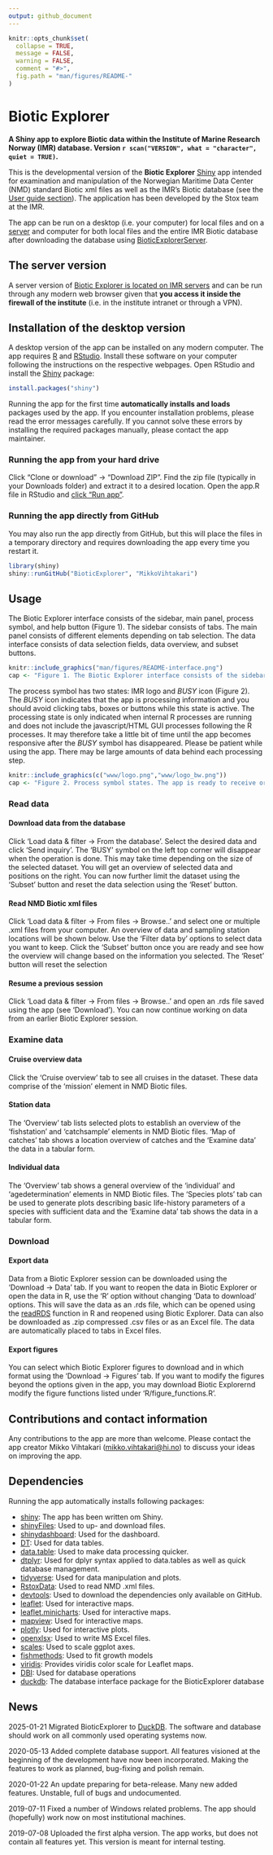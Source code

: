 ```yaml
---
output: github_document
---
```


```r
knitr::opts_chunk$set(
  collapse = TRUE,
  message = FALSE, 
  warning = FALSE,
  comment = "#>",
  fig.path = "man/figures/README-"
)
```

# Biotic Explorer 
**A Shiny app to explore Biotic data within the Institute of Marine Research Norway (IMR) database. Version `r scan("VERSION", what = "character", quiet = TRUE)`.**

This is the developmental version of the **Biotic Explorer** [Shiny](https://shiny.rstudio.com/) app intended for examination and manipulation of the Norwegian Maritime Data Center (NMD) standard Biotic xml files as well as the IMR's Biotic database (see the [User guide section](#usage)). The application has been developed by the Stox team at the IMR. 

<!-- The official, stable, version of the app can be found from their [GitHub site](https://github.com/StoXProject).  -->

The app can be run on a desktop (i.e. your computer) for local files and on a [server](http://njord:8080/bioticexplorer/) and computer for both local files and the entire IMR Biotic database after downloading the database using [BioticExplorerServer](https://github.com/DeepWaterIMR/BioticExplorerServer).

## The server version

A server version of [Biotic Explorer is located on IMR servers](http://njord:8080/bioticexplorer/) and can be run through any modern web browser given that **you access it inside the firewall of the institute** (i.e. in the institute intranet or through a VPN). 

## Installation of the desktop version

A desktop version of the app can be installed on any modern computer. The app requires [R](https://www.r-project.org/) and [RStudio](https://www.rstudio.com/). Install these software on your computer following the instructions on the respective webpages. Open RStudio and install the [Shiny](https://shiny.rstudio.com/) package:

```r
install.packages("shiny")
```

Running the app for the first time **automatically installs and loads** packages used by the app. If you encounter installation problems, please read the error messages carefully. If you cannot solve these errors by installing the required packages manually, please contact the app maintainer. 

### Running the app from your hard drive

Click "Clone or download" -> "Download ZIP". Find the zip file (typically in your Downloads folder) and extract it to a desired location. Open the app.R file in RStudio and [click "Run app"](https://shiny.rstudio.com/tutorial/written-tutorial/lesson1/).

### Running the app directly from GitHub

You may also run the app directly from GitHub, but this will place the files in a temporary directory and requires downloading the app every time you restart it.

```r
library(shiny)
shiny::runGitHub("BioticExplorer", "MikkoVihtakari")
```


## Usage

The Biotic Explorer interface consists of the sidebar, main panel, process symbol, and help button (Figure 1). The sidebar consists of tabs. The main panel consists of different elements depending on tab selection. The data interface consists of data selection fields, data overview, and subset buttons.

```r
knitr::include_graphics("man/figures/README-interface.png")
cap <- "Figure 1. The Biotic Explorer interface consists of the sidebar (1), main panel (2), process symbol (3), and help button (4). The sidebar consists of tabs (1a). The main panel consists of different elements depending on tab selection. The data interface consists of data selection fields (2a), data overview (2b), and subset buttons (2c)."
```

The process symbol has two states: IMR logo and *BUSY* icon (Figure 2). The *BUSY* icon indicates that the app is processing information and you should avoid clicking tabs, boxes or buttons while this state is active. The processing state is only indicated when internal R processes are running and does not include the javascript/HTML GUI processes following the R processes. It may therefore take a little bit of time until the app becomes responsive after the *BUSY* symbol has disappeared. Please be patient while using the app. There may be large amounts of data behind each processing step.

```r
knitr::include_graphics(c("www/logo.png","www/logo_bw.png"))
cap <- "Figure 2. Process symbol states. The app is ready to receive orders when the IMR logo is shown (left). The app is busy when the BUSY icon is shown (right). Avoid clicking anything while the app is busy."
```

### Read data

#### Download data from the database

Click 'Load data & filter -> From the database'. Select the desired data and click 'Send inquiry'. The 'BUSY' symbol on the left top corner will disappear when the operation is done. This may take time depending on the size of the selected dataset. You will get an overview of selected data and positions on the right. You can now further limit the dataset using the 'Subset' button and reset the data selection using the 'Reset' button.

#### Read NMD Biotic xml files

Click 'Load data & filter -> From files -> Browse..' and select one or multiple .xml files from your computer. An overview of data and sampling station locations will be shown below. Use the 'Filter data by' options to select data you want to keep. Click the 'Subset' button once you are ready and see how the overview will change based on the information you selected. The 'Reset' button will reset the selection

#### Resume a previous session

Click 'Load data & filter -> From files -> Browse..' and open an .rds file saved using the app (see 'Download'). You can now continue working on data from an earlier Biotic Explorer session.

### Examine data

#### Cruise overview data

Click the 'Cruise overview' tab to see all cruises in the dataset. These data comprise of the 'mission' element in NMD Biotic files.

#### Station data

The 'Overview' tab lists selected plots to establish an overview of the 'fishstation' and 'catchsample' elements in NMD Biotic files. 'Map of catches' tab shows a location overview of catches and the 'Examine data' the data in a tabular form.

#### Individual data

The 'Overview' tab shows a general overview of the 'individual' and 'agedetermination' elements in NMD Biotic files. The 'Species plots' tab can be used to generate plots describing basic life-history parameters of a species with sufficient data and the 'Examine data' tab shows the data in a tabular form.

### Download

#### Export data

Data from a Biotic Explorer session can be downloaded using the 'Download -> Data' tab. If you want to reopen the data in Biotic Explorer or open the data in R, use the 'R' option without changing 'Data to download' options. This will save the data as an .rds file, which can be opened using the [readRDS](https://stat.ethz.ch/R-manual/R-devel/library/base/html/readRDS.html) function in R and reopened using Biotic Explorer. Data can also be downloaded as .zip compressed .csv files or as an Excel file. The data are automatically placed to tabs in Excel files.

#### Export figures

You can select which Biotic Explorer figures to download and in which format using the 'Download -> Figures' tab. If you want to modify the figures beyond the options given in the app, you may download Biotic Explorernd modify the figure functions listed under 'R/figure_functions.R'.

## Contributions and contact information

Any contributions to the app are more than welcome. Please contact the app creator Mikko Vihtakari (<mikko.vihtakari@hi.no>) to discuss your ideas on improving the app.

## Dependencies

Running the app automatically installs following packages:

- [shiny](https://cran.r-project.org/web/packages/shiny/index.html): The app has been written om Shiny. 
- [shinyFiles](https://cran.r-project.org/web/packages/shinyFiles/index.html): Used to up- and download files.  
- [shinydashboard](https://cran.r-project.org/web/packages/shinydashboard/index.html): Used for the dashboard.
- [DT](https://cran.r-project.org/web/packages/ DT/index.html): Used for data tables.
- [data.table](https://cran.r-project.org/web/packages/data.table/index.html): Used to make data processing quicker.
- [dtplyr](https://cran.r-project.org/web/packages/dtplyr/index.html): Used for dplyr syntax applied to data.tables as well as quick database management.
- [tidyverse](https://cran.r-project.org/web/packages/tidyverse/index.html): Used for data manipulation and plots.
- [RstoxData](https://github.com/StoXProject/RstoxData): Used to read NMD .xml files.
- [devtools](https://cran.r-project.org/web/packages/devtools/index.html): Used to download the dependencies only available on GitHub.
- [leaflet](https://cran.r-project.org/web/packages/leaflet/index.html): Used for interactive maps.
- [leaflet.minicharts](https://cran.r-project.org/web/packages/leaflet.minicharts/index.html): Used for interactive maps.
- [mapview](https://cran.r-project.org/web/packages/mapview/index.html): Used for interactive maps.
- [plotly](https://cran.r-project.org/web/packages/plotly/index.html): Used for interactive plots.
- [openxlsx](https://cran.r-project.org/web/packages/openxlsx/index.html): Used to write MS Excel files. 
- [scales](https://cran.r-project.org/web/packages/scales/index.html): Used to scale ggplot axes.
- [fishmethods](https://cran.r-project.org/web/packages/fishmethods/index.html): Used to fit growth models
- [viridis](https://cran.r-project.org/web/packages/viridis/index.html): Provides viridis color scale for Leaflet maps.
- [DBI](https://cran.r-project.org/web/packages/DBI/index.html): Used for database operations
- [duckdb](https://cran.r-project.org/web/packages/duckdb/index.html): The database interface package for the BioticExplorer database

## News

2025-01-21 Migrated BioticExplorer to [DuckDB](https://duckdb.org/docs/api/r.html). The software and database should work on all commonly used operating systems now.  

2020-05-13 Added complete database support. All features visioned at the beginning of the development have now been incorporated. Making the features to work as planned, bug-fixing and polish remain.

2020-01-22 An update preparing for beta-release. Many new added features. Unstable, full of bugs and undocumented.

2019-07-11 Fixed a number of Windows related problems. The app should (hopefully) work now on most institutional machines. 

2019-07-08 Uploaded the first alpha version. The app works, but does not contain all features yet. This version is meant for internal testing. 
